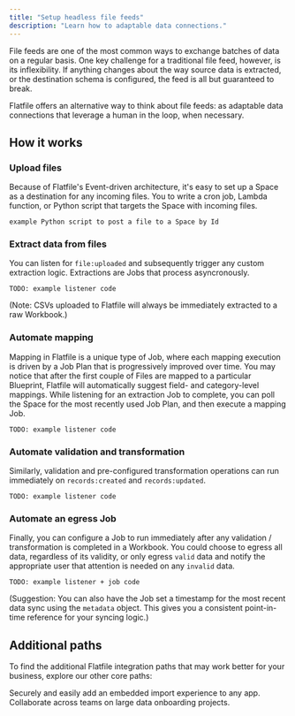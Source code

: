 ```yaml
---
title: "Setup headless file feeds"
description: "Learn how to adaptable data connections."
---
```


File feeds are one of the most common ways to exchange batches of data on a regular basis. 
One key challenge for a traditional file feed, however, is its inflexibility.
If anything changes about the way source data is extracted, or the destination schema is configured, the feed is all but guaranteed to break.

Flatfile offers an alternative way to think about file feeds: as adaptable data connections that leverage a human in the loop, when necessary.

## How it works

### Upload files
Because of Flatfile's Event-driven architecture, it's easy to set up a Space as a destination for any incoming files. 
You to write a cron job, Lambda function, or Python script that targets the Space with incoming files. 

```
example Python script to post a file to a Space by Id
```

### Extract data from files
You can listen for `file:uploaded` and subsequently trigger any custom extraction logic. Extractions are Jobs that process asyncronously.

```
TODO: example listener code
```

(Note: CSVs uploaded to Flatfile will always be immediately extracted to a raw Workbook.)

### Automate mapping
Mapping in Flatfile is a unique type of Job, where each mapping execution is driven by a Job Plan that is progressively improved over time. 
You may notice that after the first couple of Files are mapped to a particular Blueprint, Flatfile will automatically suggest field- and category-level mappings.
While listening for an extraction Job to complete, you can poll the Space for the most recently used Job Plan, and then execute a mapping Job.

```
TODO: example listener code
```

### Automate validation and transformation
Similarly, validation and pre-configured transformation operations can run immediately on `records:created` and `records:updated`.

```
TODO: example listener code
```

### Automate an egress Job
Finally, you can configure a Job to run immediately after any validation / transformation is completed in a Workbook. 
You could choose to egress all data, regardless of its validity, or only egress `valid` data and notify the appropriate user that attention is needed on any `invalid` data.

```
TODO: example listener + job code
```

(Suggestion: You can also have the Job set a timestamp for the most recent data sync using the `metadata` object. 
This gives you a consistent point-in-time reference for your syncing logic.)


## Additional paths

To find the additional Flatfile integration paths that may work better for your business, explore our other core paths:

<CardGroup cols={2}>
    <Card title="Embed in your app" icon="person-to-portal" href="/core-paths/embedding" >
    Securely and easily add an embedded import experience to any app.
  </Card>
  <Card title="Build custom workflows" icon="arrow-progress" href="workflows">
    Collaborate across teams on large data onboarding projects.
  </Card>
</CardGroup>
